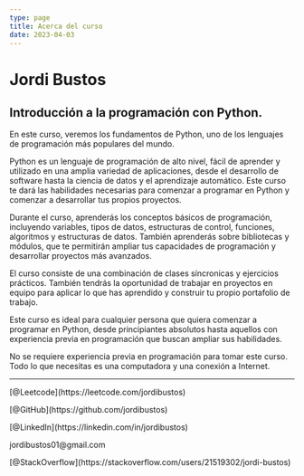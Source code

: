```yaml
---
type: page
title: Acerca del curso
date: 2023-04-03
---
```


# Jordi Bustos

## Introducción a la programación con Python.

En este curso, veremos los fundamentos de Python, uno de los lenguajes de programación más populares del mundo.

Python es un lenguaje de programación de alto nivel, fácil de aprender y utilizado en una amplia variedad de aplicaciones, desde el desarrollo de software hasta la ciencia de datos y el aprendizaje automático. Este curso te dará las habilidades necesarias para comenzar a programar en Python y comenzar a desarrollar tus propios proyectos.

Durante el curso, aprenderás los conceptos básicos de programación, incluyendo variables, tipos de datos, estructuras de control, funciones, algoritmos y estructuras de datos. También aprenderás sobre bibliotecas y módulos, que te permitirán ampliar tus capacidades de programación y desarrollar proyectos más avanzados.

El curso consiste de una combinación de clases síncronicas y ejercicios prácticos. También tendrás la oportunidad de trabajar en proyectos en equipo para aplicar lo que has aprendido y construir tu propio portafolio de trabajo.

Este curso es ideal para cualquier persona que quiera comenzar a programar en Python, desde principiantes absolutos hasta aquellos con experiencia previa en programación que buscan ampliar sus habilidades.

No se requiere experiencia previa en programación para tomar este curso. Todo lo que necesitas es una computadora y una conexión a Internet.

---

<div>
  <p>[@Leetcode](https://leetcode.com/jordibustos)</p>
  <p>[@GitHub](https://github.com/jordibustos)</p>
  <p>[@LinkedIn](https://linkedin.com/in/jordibustos)</p>
  <p>jordibustos01@gmail.com</p>
  <p>[@StackOverflow](https://stackoverflow.com/users/21519302/jordi-bustos)</p>
</div>
